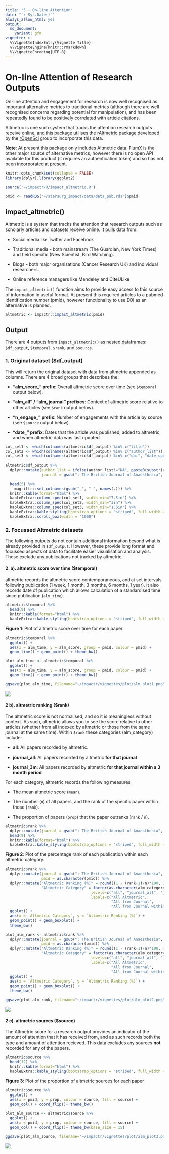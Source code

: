 ```yaml
---
title: "5 - On-line Attention"
date: "`r Sys.Date()`"
always_allow_html: yes
output:
  md_document:
    variant: gfm
vignette: >
  %\VignetteIndexEntry{Vignette Title}
  %\VignetteEngine{knitr::rmarkdown}
  %\VignetteEncoding{UTF-8}
---
```


# **On-line Attention of Research Outputs**

On-line attention and engagement for research is now well recognised as important alternative metrics to traditional metrics (although there are well recognised concerns regarding potential for manipulation), and has been repeatedly found to be positively correlated with article citations.

Altmetric is one such system that tracks the attention research outputs receive online, and this package utilises the [rAltmetric](https://cran.r-project.org/web/packages/rAltmetric/README.html) package developed by the [rOpenSci](https://ropensci.org/) group to incorporate this data.

**Note**: At present this package only includes Altmetric data. PlumX is the other major source of alternative metrics, however there is no open API available for this product (it requires an authentication token) and so has not been incorporated at present.
    
```r
knitr::opts_chunk$set(collapse = FALSE)
library(dplyr);library(ggplot2)

source('~/impactr/R/impact_altmetric.R')

pmid <- readRDS("~/starsurg_impact/data/data_pub.rds")$pmid
```

## **impact_altmetric()**
Altmetric is a system that tracks the attention that research outputs such as scholarly articles and datasets receive online. It pulls data from:

 - Social media like Twitter and Facebook 
 
 - Traditional media - both mainstream (The Guardian, New York Times) and field specific (New Scientist, Bird Watching).
 
 - Blogs - both major organisations (Cancer Research UK) and individual researchers. 
 
 - Online reference managers like Mendeley and CiteULike

The `impact_altmetric()` function aims to provide easy access to this source of information in useful format. At present this required articles to a pubmed identification number (pmid), however functionality to use DOI as an alternative is planned.

```r
altmetric <- impactr::impact_altmetric(pmid)
```

## **Output**
There are 4 outputs from `impact_altmetric()` as nested dataframes: `$df_output`, `$temporal`, `$rank`, and `$source`.

### **1. Original dataset ($df_output)**
This will return the original dataset with data from altmetric appended as columns. There are 4 broad groups that describes the:

 - **"alm_score_" prefix**: Overall altmetric score over time (see `$temporal` output below).
 
 - **"alm_all " / "alm_journal" prefixes**: Context of altmetric score relative to other articles (see `$rank` output below).

 - **"n_engage_" prefix**: Number of engagements with the article by source (see `$source` output below).
 
 - **"date_" prefix**: Dates that the article was published, added to altmetric, and when altmetric data was last updated.

```r

col_set1 <- which(colnames(altmetric$df_output) %in% c("title"))
col_set2 <- which(colnames(altmetric$df_output) %in% c("author_list"))
col_set3 <- which(colnames(altmetric$df_output) %in% c("doi", "date_update", "date_pub", "date_added"))

altmetric$df_output %>%
  dplyr::mutate(author_list = ifelse(author_list!="NA", paste0(substr(author_list, 1, 80), "..."), author_list),
                journal = gsub(": The British Journal of Anaesthesia", "", journal)) %>%
  
  head(5) %>% 
    magrittr::set_colnames(gsub("_", " ", names(.))) %>%
  knitr::kable(format="html") %>%
  kableExtra::column_spec(col_set1, width_min="7.5in") %>%
  kableExtra::column_spec(col_set2, width_min="3in") %>%
  kableExtra::column_spec(col_set3, width_min="1.5in") %>%
  kableExtra::kable_styling(bootstrap_options = "striped", full_width = F) %>%
  kableExtra::scroll_box(width = "1000")

```

### **2. Focussed Altmetric datasets**
The following outputs do not contain additional information beyond what is already provided in `$df_output`. However, these provide long format and focussed aspects of data to facilitate easier visualisation and analysis. These exclude any publications not tracked by altmetric. 

#### **2. a). altmetric score over time ($temporal)**

altmetric records the altmetric score contemporaneous, and at set intervals following publication (1 week, 1 month, 3 months, 6 months, 1 year). It also records date of publication which allows calculation of a standardised time since publication (`alm_time`). 

```r
altmetric$temporal %>%
  head(9) %>%
  knitr::kable(format="html") %>%
  kableExtra::kable_styling(bootstrap_options = "striped", full_width = F)
```

**Figure 1**: Plot of altmetric score over time for each paper

```r
altmetric$temporal %>% 
  ggplot() +
  aes(x = alm_time, y = alm_score, group = pmid, colour = pmid) +
  geom_line() + geom_point() + theme_bw()
```

```r
plot_alm_time <- altmetric$temporal %>% 
  ggplot() +
  aes(x = alm_time, y = alm_score, group = pmid, colour = pmid) +
  geom_line() + geom_point() + theme_bw()

ggsave(plot_alm_time, filename="~/impactr/vignettes/plot/alm_plot1.png",height=5.76, width = 9.60, units ="in")
```

<img src="plot/alm_plot1.png" align="center"/>

#### **2 b). altmetric ranking ($rank)**

The altmetric score is not normalised, and so it is meaningless without context. As such, altmetric allows you to see the score relative to other articles (whether from all indexed by altmetric or those from the same journal at the same time). Within `$rank` these categories (alm_category) include:

 - **all**: All papers recorded by altmetric.
 
 - **journal_all**: All papers recorded by altmetric **for that journal** 
 
 - **journal_3m**: All papers recorded by altmetric **for that journal within a 3 month period** 

For each category, altmetric records the following measures:

 - The mean altmetric score (`mean`).
 
 - The number (`n`) of all papers, and the rank of the specific paper within those (`rank`). 
 
 - The proportion of papers (`prop`) that the paper outranks (`rank` / `n`).

```r
altmetric$rank %>%
  dplyr::mutate(journal = gsub(": The British Journal of Anaesthesia", "", journal)) %>%
  head(9) %>%
  knitr::kable(format="html") %>%
  kableExtra::kable_styling(bootstrap_options = "striped", full_width = F)
```

**Figure 2**: Plot of the percentage rank of each publication within each altmetric category.

```r
altmetric$rank %>%
  dplyr::mutate(journal = gsub(": The British Journal of Anaesthesia", "", journal),
                pmid = as.character(pmid)) %>%
  dplyr::mutate("Altmetric Ranking (%)" = round((1 - (rank-1)/n)*100, 1),
                "Altmetric Category" = factor(as.character(alm_category),
                                      levels=c("all", "journal_all", "journal_3m"),
                                      labels=c("All Altmetric",
                                               "All from Journal",
                                               "All from Journal within 3 months"))) %>%
  ggplot() +
  aes(x = `Altmetric Category`, y = `Altmetric Ranking (%)`) +
  geom_point() + geom_boxplot() +
  theme_bw()
```
```r
plot_alm_rank <- altmetric$rank %>%
  dplyr::mutate(journal = gsub(": The British Journal of Anaesthesia", "", journal),
                pmid = as.character(pmid)) %>%
  dplyr::mutate("Altmetric Ranking (%)" = round((1 - (rank-1)/n)*100, 1),
                "Altmetric Category" = factor(as.character(alm_category),
                                      levels=c("all", "journal_all", "journal_3m"),
                                      labels=c("All Altmetric",
                                               "All from Journal",
                                               "All from Journal within 3 months"))) %>%
  ggplot() +
  aes(x = `Altmetric Category`, y = `Altmetric Ranking (%)`) +
  geom_point() + geom_boxplot() +
  theme_bw()

ggsave(plot_alm_rank, filename="~/impactr/vignettes/plot/alm_plot2.png",height=5.76, width = 9.60, units ="in")

```

<img src="plot/alm_plot2.png" align="center"/>


#### **2 c). altmetric sources ($source)**

The Altmetric score for a research output provides an indicator of the amount of attention that it has received from, and as such records both the type and amount of attention recieved. This data excludes any sources **not** recorded for any of the papers. 

```r
altmetric$source %>%
  head(12) %>%
  knitr::kable(format="html") %>%
  kableExtra::kable_styling(bootstrap_options = "striped", full_width = F)
```

**Figure 3**: Plot of the proportion of altmetric sources for each paper

```r
altmetric$source %>% 
  ggplot() +
  aes(x = pmid, y = prop, colour = source, fill = source) +
  geom_col() + coord_flip()+ theme_bw()
```
```r
plot_alm_source <- altmetric$source %>% 
  ggplot() +
  aes(x = pmid, y = prop, colour = source, fill = source) +
  geom_col() + coord_flip()+ theme_bw(base_size = 15)

ggsave(plot_alm_source, filename="~/impactr/vignettes/plot/alm_plot3.png",height=5.76, width = 9.60, units ="in")
```

<img src="plot/alm_plot3.png" align="center"/>
